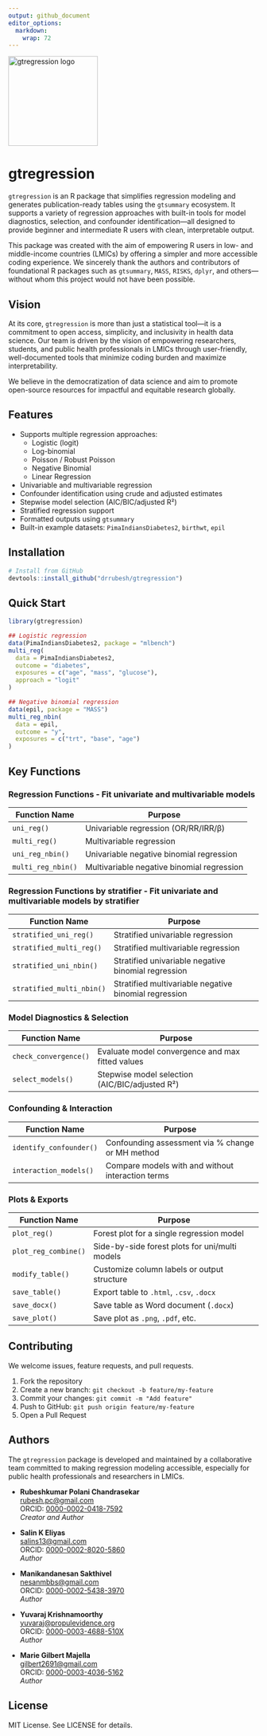 ```yaml
---
output: github_document
editor_options: 
  markdown: 
    wrap: 72
---
```

<p align="left">
  <img src="man/figures/gtregression_hex.png" alt="gtregression logo" width="180"/>
</p>

# gtregression

`gtregression` is an R package that simplifies regression modeling and
generates publication-ready tables using the `gtsummary` ecosystem. It
supports a variety of regression approaches with built-in tools for
model diagnostics, selection, and confounder identification—all designed
to provide beginner and intermediate R users with clean, interpretable
output.

This package was created with the aim of empowering R users in low- and
middle-income countries (LMICs) by offering a simpler and more
accessible coding experience. We sincerely thank the authors and
contributors of foundational R packages such as `gtsummary`, `MASS`,
`RISKS`, `dplyr`, and others—without whom this project would not have
been possible.

## Vision

At its core, `gtregression` is more than just a statistical tool—it is a
commitment to open access, simplicity, and inclusivity in health data
science. Our team is driven by the vision of empowering researchers,
students, and public health professionals in LMICs through
user-friendly, well-documented tools that minimize coding burden and
maximize interpretability.

We believe in the democratization of data science and aim to promote
open-source resources for impactful and equitable research globally.

## Features

-   Supports multiple regression approaches:
    -   Logistic (logit)
    -   Log-binomial
    -   Poisson / Robust Poisson
    -   Negative Binomial
    -   Linear Regression
-   Univariable and multivariable regression
-   Confounder identification using crude and adjusted estimates
-   Stepwise model selection (AIC/BIC/adjusted R²)
-   Stratified regression support
-   Formatted outputs using `gtsummary`
-   Built-in example datasets: `PimaIndiansDiabetes2`, `birthwt`, `epil`

## Installation

```r
# Install from GitHub
devtools::install_github("drrubesh/gtregression")
```

## Quick Start

```r
library(gtregression)

## Logistic regression
data(PimaIndiansDiabetes2, package = "mlbench")
multi_reg(
  data = PimaIndiansDiabetes2,
  outcome = "diabetes",
  exposures = c("age", "mass", "glucose"),
  approach = "logit"
)

## Negative binomial regression
data(epil, package = "MASS")
multi_reg_nbin(
  data = epil,
  outcome = "y",
  exposures = c("trt", "base", "age")
)
```

## Key Functions

### Regression Functions - Fit univariate and multivariable models

| Function Name      | Purpose                                    |
| ------------------ | ------------------------------------------ |
| `uni_reg()`        | Univariable regression (OR/RR/IRR/β)       |
| `multi_reg()`      | Multivariable regression                   |
| `uni_reg_nbin()`   | Univariable negative binomial regression   |
| `multi_reg_nbin()` | Multivariable negative binomial regression |

### Regression Functions by stratifier - Fit univariate and multivariable models by stratifier

| Function Name             | Purpose                                               |
| ------------------------- | ----------------------------------------------------- |
| `stratified_uni_reg()`    | Stratified univariable regression                     |
| `stratified_multi_reg()`  | Stratified multivariable regression                   |
| `stratified_uni_nbin()`   | Stratified univariable negative binomial regression   |
| `stratified_multi_nbin()` | Stratified multivariable negative binomial regression |

### Model Diagnostics & Selection

| Function Name         | Purpose                                          |
| --------------------- | ------------------------------------------------ |
| `check_convergence()` | Evaluate model convergence and max fitted values |
| `select_models()`     | Stepwise model selection (AIC/BIC/adjusted R²)   |

### Confounding & Interaction

| Function Name           | Purpose                                           |
| ----------------------- | ------------------------------------------------- |
| `identify_confounder()` | Confounding assessment via % change or MH method  |
| `interaction_models()`  | Compare models with and without interaction terms |

### Plots & Exports

| Function Name        | Purpose                                        |
| -------------------- | ---------------------------------------------- |
| `plot_reg()`         | Forest plot for a single regression model      |
| `plot_reg_combine()` | Side-by-side forest plots for uni/multi models |
| `modify_table()`     | Customize column labels or output structure    |
| `save_table()`       | Export table to `.html`, `.csv`, `.docx`       |
| `save_docx()`        | Save table as Word document (`.docx`)          |
| `save_plot()`        | Save plot as `.png`, `.pdf`, etc.              |


## Contributing 

We welcome issues, feature requests, and pull requests.

1.  Fork the repository
2.  Create a new branch: `git checkout -b feature/my-feature`
3.  Commit your changes: `git commit -m "Add feature"`
4.  Push to GitHub: `git push origin feature/my-feature`
5.  Open a Pull Request

## Authors

The `gtregression` package is developed and maintained by a collaborative team committed to making regression modeling accessible, especially for public health professionals and researchers in LMICs.

- **Rubeshkumar Polani Chandrasekar**  
  <rubesh.pc@gmail.com>  
  ORCID: [0000-0002-0418-7592](https://orcid.org/0000-0002-0418-7592)  
  _Creator and Author_

- **Salin K Eliyas**  
  <salins13@gmail.com>  
  ORCID: [0000-0002-8020-5860](https://orcid.org/0000-0002-8020-5860)  
  _Author_

- **Manikandanesan Sakthivel**  
  <nesanmbbs@gmail.com>  
  ORCID: [0000-0002-5438-3970](https://orcid.org/0000-0002-5438-3970)  
  _Author_

- **Yuvaraj Krishnamoorthy**  
  <yuvaraj@propulevidence.org>  
  ORCID: [0000-0003-4688-510X](https://orcid.org/0000-0003-4688-510X)  
  _Author_

- **Marie Gilbert Majella**  
  <gilbert2691@gmail.com>  
  ORCID: [0000-0003-4036-5162](https://orcid.org/0000-0003-4036-5162)  
  _Author_

## License

MIT License. See LICENSE for details.
